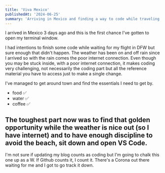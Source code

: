 ```yaml
---
title: 'Viva Mexico'
publishedAt: '2024-06-25'
summary: 'Arriving in Mexico and finding a way to code while traveling'
---
```


I arrived in Mexico 3 days ago and this is the first chance I've gotten to open my terminal window.

I had intentions to finish some code while waiting for my flight in DFW but sure enough that didn't happen. The weather has been on and off rain since I arrived so with the rain comes the poor internet connection. Even though you may be stuck inside, with a poor internet connection, it makes coding very challenging, not necessarily the coding part but all the reference material you have to access just to make a single change. 

I've managed to get around town and find the essentials I need to get by.

- food ✅ 
- water ✅ 
- coffee ✅

## The toughest part now was to find that golden opportunity while the weather is nice out (so I have internet) and to have enough discipline to avoid the beach, sit down and open VS Code. 

I'm not sure if updating my blog counts as coding but I'm going to chalk this one up as a W. If Github counts it, I count it. There's a Corona out there waiting for me and I got to go track it down. 



